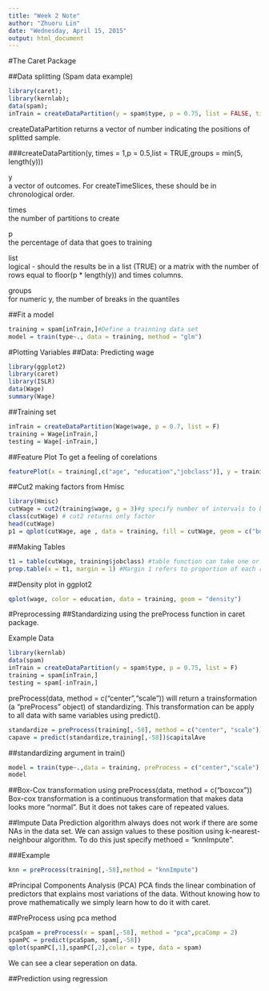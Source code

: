 ```yaml
---
title: "Week 2 Note"
author: "Zhuoru Lin"
date: "Wednesday, April 15, 2015"
output: html_document
---
```

#The Caret Package

##Data splitting (Spam data example)
```r
library(caret);
library(kernlab);
data(spam);
inTrain = createDataPartition(y = spam$type, p = 0.75, list = FALSE, times = 1)
```

createDataPartition returns a vector of number indicating the positions of splitted sample.


###createDataPartition(y, times = 1,p = 0.5,list = TRUE,groups = min(5, length(y)))

y        
a vector of outcomes. For createTimeSlices, these should be in chronological order.

times	
the number of partitions to create

p	
the percentage of data that goes to training

list	
logical - should the results be in a list (TRUE) or a matrix with the number of rows equal to floor(p * length(y)) and times columns.

groups	
for numeric y, the number of breaks in the quantiles 

##Fit a model
```r
training = spam[inTrain,]#Define a trainning data set
model = train(type~., data = training, method = "glm")
```


#Plotting Variables
##Data: Predicting wage
```r
library(ggplot2)
library(caret)
library(ISLR)
data(Wage)
summary(Wage)
```

##Training set
```r
inTrain = createDataPartition(Wage$wage, p = 0.7, list = F)
training = Wage[inTrain,]
testing = Wage[-inTrain,]
```


##Feature Plot
To get a feeling of corelations
```r
featurePlot(x = training[,c("age", "education","jobclass")], y = training$wage, plot = "pairs")
```

##Cut2 making factors from Hmisc
```r
library(Hmisc)
cutWage = cut2(training$wage, g = 3)#g specify number of intervals to be cutted to
class(cutWage) # cut2 returns only factor
head(cutWage)
p1 = qplot(cutWage, age , data = training, fill = cutWage, geom = c("boxplot"))
```


##Making Tables

```r
t1 = table(cutWage, training$jobclass) #table function can take one or more factors
prop.table(x = t1, margin = 1) #Margin 1 refers to proportion of each rows, 2 refers to proportion of each columns
```

##Density plot in ggplot2
```r
qplot(wage, color = education, data = training, geom = "density")
```


#Preprocessing
##Standardizing
using the preProcess function in caret package.

Example Data
```r
library(kernlab)
data(spam)
inTrain = createDataPartition(y = spam$type, p = 0.75, list = F)
training = spam[inTrain,]
testing = spam[-inTrain,]
```

preProcess(data, method = c("center","scale")) will return a trainsformation (a "preProcess" object) of standardizing. This transformation can be apply to all data with same variables using predict().

```r
standardize = preProcess(training[,-58], method = c("center", "scale"))
capave = predict(standardize,training[,-58])$capitalAve
```


##standardizing argument in train()
```r
model = train(type~.,data = training, preProcess = c("center","scale"), method = "glm")
model
```

##Box-Cox transformation
using preProcess(data, method = c("boxcox"))
Box-cox transformation is a continuous transformation that makes data looks more "normal". But it does not takes care of repeated values.

##Impute Data
Prediction algorithm always does not work if there are some NAs in the data set.
We can assign values to these position using k-nearest-neighbour algorithm. 
To do this just specify methoed = "knnImpute".

###Example
```r
knn = preProcess(training[,-58],method = "knnImpute")
```


#Principal Components Analysis (PCA)
PCA finds the linear combination of predictors that explains most variations of the data. Without knowing how to prove mathematically we simply learn how to do it with caret.

##PreProcess using pca method
```r
pcaSpam = preProcess(x = spam[,-58], method = "pca",pcaComp = 2)
spamPC = predict(pcaSpam, spam[,-58])
qplot(spamPC[,1],spamPC[,2],color = type, data = spam)
```

We can see a clear seperation on data.

##Prediction using regression
```r

```




